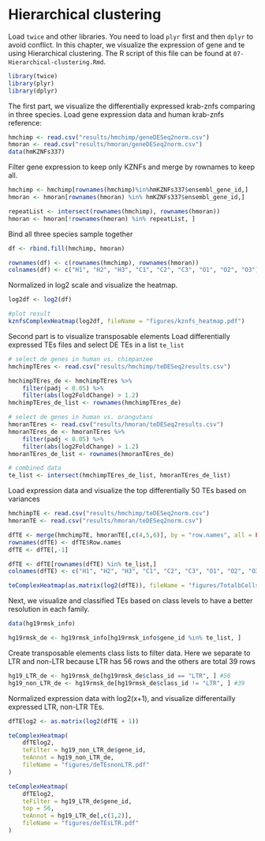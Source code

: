 # Hierarchical clustering

Load `twice` and other libraries. You need to load `plyr` first and then 
`dplyr` to avoid conflict. In this chapter, we visualize the expression of gene
and te using Hierarchical clustering. The R script of this file can be found 
at `07-Hierarchical-clustering.Rmd`.

```r
library(twice)
library(plyr)
library(dplyr)
```

The first part, we visualize the differentially expressed krab-znfs comparing
in three species. Load gene expression data and human krab-znfs reference:
```r
hmchimp <- read.csv("results/hmchimp/geneDESeq2norm.csv")
hmoran <- read.csv("results/hmoran/geneDESeq2norm.csv")
data(hmKZNFs337)

```

Filter gene expression to keep only KZNFs and merge by rownames to keep all.
```r
hmchimp <- hmchimp[rownames(hmchimp)%in%hmKZNFs337$ensembl_gene_id,]
hmoran <- hmoran[rownames(hmoran) %in% hmKZNFs337$ensembl_gene_id,]

repeatList <- intersect(rownames(hmchimp), rownames(hmoran))
hmoran <- hmoran[!rownames(hmoran) %in% repeatList, ]

```

Bind all three species sample together
```r
df <- rbind.fill(hmchimp, hmoran)

rownames(df) <- c(rownames(hmchimp), rownames(hmoran))
colnames(df) <- c("H1", "H2", "H3", "C1", "C2", "C3", "O1", "O2", "O3")

```

Normalized in log2 scale and visualize the heatmap.
```r
log2df <- log2(df)

#plot result
kznfsComplexHeatmap(log2df, fileName = "figures/kznfs_heatmap.pdf")
```


Second part is to visualize transposable elements
Load differentially expressed TEs files and select DE TEs in a list `te_list`
```r
# select de genes in human vs. chimpanzee
hmchimpTEres <- read.csv("results/hmchimp/teDESeq2results.csv")

hmchimpTEres_de <- hmchimpTEres %>% 
    filter(padj < 0.05) %>%
    filter(abs(log2FoldChange) > 1.2)
hmchimpTEres_de_list <- rownames(hmchimpTEres_de)

# select de genes in human vs. orangutans
hmoranTEres <- read.csv("results/hmoran/teDESeq2results.csv")
hmoranTEres_de <- hmoranTEres %>%
    filter(padj < 0.05) %>%
    filter(abs(log2FoldChange) > 1.2)
hmoranTEres_de_list <- rownames(hmoranTEres_de)

# combined data
te_list <- intersect(hmchimpTEres_de_list, hmoranTEres_de_list)
```

Load expression data and visualize the top differentially 50 TEs based on variances 
```r
hmchimpTE <- read.csv("results/hmchimp/teDESeq2norm.csv")
hmoranTE <- read.csv("results/hmoran/teDESeq2norm.csv")

dfTE <- merge(hmchimpTE, hmoranTE[,c(4,5,6)], by = "row.names", all = FALSE)
rownames(dfTE) <- dfTE$Row.names
dfTE <- dfTE[,-1]

dfTE <- dfTE[rownames(dfTE) %in% te_list,]
colnames(dfTE) <- c("H1", "H2", "H3", "C1", "C2", "C3", "O1", "O2", "O3")

teComplexHeatmap(as.matrix(log2(dfTE)), fileName = "figures/TotalbCellsDETEHeatmap.pdf", top=50)

```

Next, we visualize and classified TEs based on class levels to have a better 
resolution in each family.
```r
data(hg19rmsk_info)

hg19rmsk_de <- hg19rmsk_info[hg19rmsk_info$gene_id %in% te_list, ]

```

Create transposable elements class lists to filter data. Here we separate to 
LTR and non-LTR because LTR has 56 rows and the others are total 39 rows
```r
hg19_LTR_de <- hg19rmsk_de[hg19rmsk_de$class_id == "LTR", ] #56
hg19_non_LTR_de <- hg19rmsk_de[hg19rmsk_de$class_id != "LTR", ] #39

```


Normalized expression data with log2(x+1), and visualize differentailly 
expressed LTR, non-LTR TEs.
```r
dfTElog2 <- as.matrix(log2(dfTE + 1))

teComplexHeatmap(
    dfTElog2,
    teFilter = hg19_non_LTR_de$gene_id,
    teAnnot = hg19_non_LTR_de,
    fileName = "figures/deTEsnonLTR.pdf"
)
```
```r
teComplexHeatmap(
    dfTElog2,
    teFilter = hg19_LTR_de$gene_id,
    top = 56,
    teAnnot = hg19_LTR_de[,c(1,2)],
    fileName = "figures/deTEsLTR.pdf"
)
```

